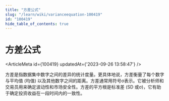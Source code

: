 ```yaml
---
title: "方差公式"
slug: "/learn/wiki/varianceequation-100419"
id: "100419"
hide_table_of_contents: true
---
```



# 方差公式

<ArticleMeta id={100419} updatedAt={'2023-09-26 13:58:47'} />
<div className='border-solid border-b border-t-0 my-4 border-[var(--ifm-color-gray-300)]' />

方差是指数据集中数字之间的差异的统计度量。更具体地说，方差衡量了每个数字与平均值 (均值) 以及其他数字之间的距离。方差通常用符号σ表示。它被分析师和交易员用来确定波动性和市场安全性。方差的平方根是标准差 (SD 或σ)，它有助于确定投资收益在一段时间内的一致性。
